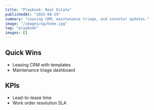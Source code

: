 ```yaml
---
title: "Playbook: Real Estate"
publishedAt: "2025-08-29"
summary: "Leasing CRM, maintenance triage, and investor updates."
image: "/images/og/home.jpg"
tag: "playbook"
images: []
---
```


## Quick Wins

- Leasing CRM with templates
- Maintenance triage dashboard

## KPIs

- Lead-to-lease time
- Work order resolution SLA

<FunnelCTA label="Get Real Estate Playbook" href="/playbooks/legal" funnel="cta" />

